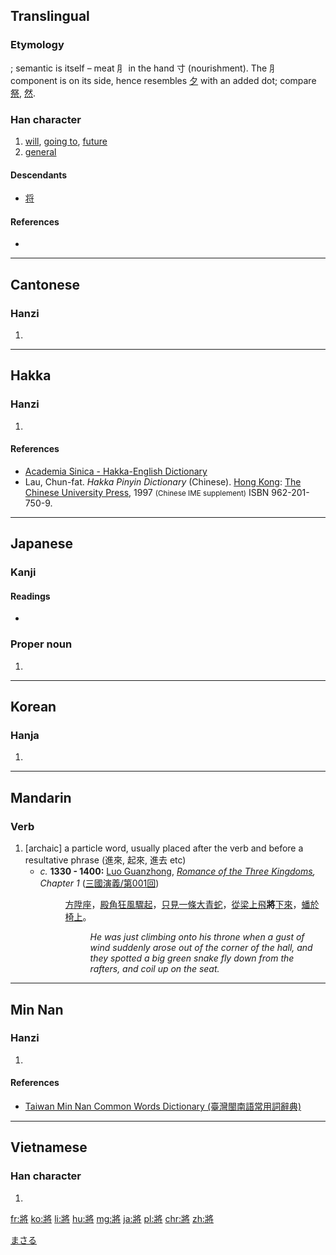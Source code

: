 {{also|将}}
==Translingual==
===Etymology===
{{Han compound|爿|肉|alt2=⺼|t2=meat|寸|t3=hand|ls=psc}}; semantic is itself {{Han compound|肉|alt1=⺼|t1=meat|寸|t2=hand|ls=ic}} – meat ⺼ in the hand 寸 (nourishment). The ⺼ component is on its side, hence resembles [[夕]] with an added dot; compare [[祭]], [[然]].

===Han character===
{{Han char|rn=41|rad=寸|as=08|sn=11|four=2724<sub>2</sub>|canj=女一月木戈 (VMBDI)}}

# [[will]], [[go to|going to]], [[future]]
# [[general]]

====Descendants====
* [[将]]

====References====
* {{Han ref|kx=0294.160|dkj=07438|dj=0583.040|hdz=42375.100|uh=5C07|ud=23559|bh=B14E|bd=45390}}

----

==Cantonese==

===Hanzi===
{{yue-hanzi|jyut=[[zoeng1]], [[zoeng3]]|y=[[jeung1]], [[jeung3]]}}

# {{defn|lang=yue|sort=寸08}}

----

==Hakka==

===Hanzi===
{{hak-hanzi|poj=[[tsìong]] (tsiong<sup>3</sup>)|gd=|hpy=jiong1, jiong4}}

# {{defn|lang=hak|sort=寸08}}

====References====
*[http://minhakka.ling.sinica.edu.tw/bkg/hakyin/search.php?DETAIL=1&LIMIT=id=50248&dbname=su_tian_1&graph=2 Academia Sinica - Hakka-English Dictionary]
*Lau, Chun-fat. ''Hakka Pinyin Dictionary'' (Chinese). [[Hong Kong]]: [[w:Chinese University of Hong Kong|The Chinese University Press]], 1997 <small>(Chinese IME supplement)</small> ISBN 962-201-750-9.

----

==Japanese==

===Kanji===
{{ja-kanji|grade=|rs=寸08|style=ky|shin=将}}

====Readings====
* {{ja-readings|on=[[しょう]] (shō), [[そう]] (sō)|kun=[[ひきいる]] (hikiiru), [[もって]] (motte), [[はた]] (hata)}}

===Proper noun===
{{ja-pos|k|proper|hira=まさる|rom=Masaru}}

# {{given name|male|lang=ja}}

[[Category:Japanese male given names|まさる]]

----

==Korean==

===Hanja===
{{ko-hanja|hangeul=장|rv=jang|mr=chang|y=cang}}

# {{defn|lang=ko|sort=寸08}}

----

==Mandarin==

===Verb===
{{cmn-verb|t|pin=[[jiāng]] ([[jiang1]])|pint=jiang1|tra=將|sim=将}}

# [archaic] a particle word, usually placed after the verb and before a resultative phrase (進來, 起來, 進去 etc)
#* ''c.'' '''1330 - 1400:''' [[w:Luo Guanzhong|Luo Guanzhong]], ''[[w:Romance of the Three Kingdoms|Romance of the Three Kingdoms]], Chapter 1'' ([[:zh:s:三國演義/第001回|三國演義/第001回]])
#*: [[方]][[陞]][[座]]，[[殿]][[角]][[狂風]][[驟]][[起]]，[[只]][[見]][[一]][[條]][[大]][[青]][[蛇]]，[[從]][[梁]][[上]][[飛]]'''將'''[[下]][[來]]，[[蟠]][[於]][[椅]][[上]]。
#*:: ''He was just climbing onto his throne when a gust of wind suddenly arose out of the corner of the hall, and they spotted a big green snake fly down from the rafters, and coil up on the seat.''

----

==Min Nan==

===Hanzi===
{{nan-hanzi|tlpa=[[tsiong]] (tsiong<sup>1</sup>), [[tsiòng]] (tsiong<sup>3</sup>)}}

# {{defn|lang=nan|sort=寸08}}

====References====
*[http://twblg.dict.edu.tw/holodict_new/result_detail.jsp?n_no=7163&curpage=1&sample=%E5%B0%87&radiobutton=1&querytarget=1&limit=20&pagenum=1&rowcount=19 Taiwan Min Nan Common Words Dictionary (臺灣閩南語常用詞辭典)]

----

==Vietnamese==

===Han character===
{{vi-hantu|[[tướng]], [[tương]]|rs=寸08}}

# {{defn|lang=vi|sort=寸08}}

[[fr:將]]
[[ko:將]]
[[li:將]]
[[hu:將]]
[[mg:將]]
[[ja:將]]
[[pl:將]]
[[chr:將]]
[[zh:將]]